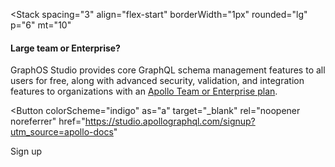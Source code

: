 
<Stack
  spacing="3"
  align="flex-start"
  borderWidth="1px"
  rounded="lg"
  p="6"
  mt="10"
>

#### Large team or Enterprise?

GraphOS Studio provides core GraphQL schema management features to all users for free, along with advanced security, validation, and integration features to organizations with an [Apollo Team or Enterprise plan](https://www.apollographql.com/pricing).

<Button
  colorScheme="indigo"
  as="a"
  target="_blank"
  rel="noopener noreferrer"
  href="https://studio.apollographql.com/signup?utm_source=apollo-docs"
>
  Sign up
</Button>

</Stack>
